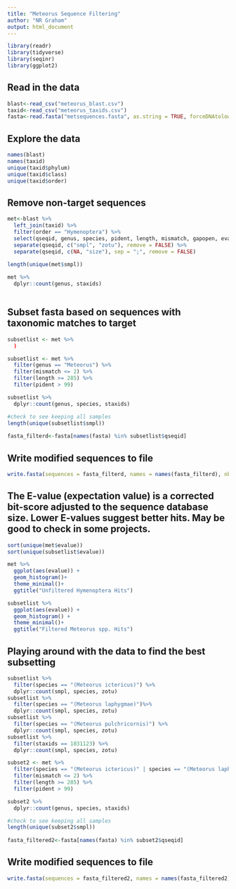 ---
title: "Meteorus Sequence Filtering"
author: "NR Graham"
output: html_document
---

```{r, echo=FALSE, message=FALSE, warning=FALSE}
library(readr)
library(tidyverse)
library(seqinr)
library(ggplot2)
```
## Read in the data
```{r readdata, message=FALSE, warning=FALSE}
blast<-read_csv("meteorus_blast.csv")
taxid<-read_csv("meteorus_taxids.csv")
fasta<-read.fasta("metsequences.fasta", as.string = TRUE, forceDNAtolower = FALSE, set.attributes = FALSE)

```
## Explore the data
```{r, exploredata, message=FALSE, warning=FALSE}
names(blast)
names(taxid)
unique(taxid$phylum)
unique(taxid$class)
unique(taxid$order)
```
## Remove non-target sequences
```{r, remove, message=FALSE, warning=FALSE}
met<-blast %>%
  left_join(taxid) %>%
  filter(order == "Hymenoptera") %>%
  select(qseqid, genus, species, pident, length, mismatch, gapopen, evalue, staxids) %>%
  separate(qseqid, c("smpl", "zotu"), remove = FALSE) %>%
  separate(qseqid, c(NA, "size"), sep = ";", remove = FALSE)

length(unique(met$smpl))
 
met %>%
  dplyr::count(genus, staxids) 
  
```
## Subset fasta based on sequences with taxonomic matches to target
```{r, subsetfasta, message=FALSE, warning=FALSE}
subsetlist <- met %>%
  )

subsetlist <- met %>%
  filter(genus == "Meteorus") %>%
  filter(mismatch <= 2) %>%
  filter(length >= 285) %>%
  filter(pident > 99) 

subsetlist %>%
  dplyr::count(genus, species, staxids)

#check to see keeping all samples
length(unique(subsetlist$smpl)) 
  
fasta_filterd<-fasta[names(fasta) %in% subsetlist$qseqid]
```
## Write modified sequences to file
```{r, writefasta, message=FALSE, warning=FALSE}
write.fasta(sequences = fasta_filterd, names = names(fasta_filterd), nbchar = 80, open = "w", file.out = "met_filtered.fasta")
```
## The E-value (expectation value) is a corrected bit-score adjusted to the sequence database size. Lower E-values suggest better hits. May be good to check in some projects.
```{r evalue, echo=TRUE, message=FALSE, warning=FALSE}
sort(unique(met$evalue))
sort(unique(subsetlist$evalue))
```
```{r evalue_hist, echo=FALSE, message=FALSE, warning=FALSE}
met %>%
  ggplot(aes(evalue)) + 
  geom_histogram()+
  theme_minimal()+
  ggtitle("Unfiltered Hymenoptera Hits")

subsetlist %>%
  ggplot(aes(evalue)) + 
  geom_histogram() +
  theme_minimal()+
  ggtitle("Filtered Meteorus spp. Hits")

```

## Playing around with the data to find the best subsetting
```{r}
subsetlist %>%
  filter(species == "(Meteorus ictericus)") %>%
  dplyr::count(smpl, species, zotu) 
subsetlist %>%
  filter(species == "(Meteorus laphygmae)")%>%
  dplyr::count(smpl, species, zotu) 
subsetlist %>%
  filter(species == "(Meteorus pulchricornis)") %>%
  dplyr::count(smpl, species, zotu) 
subsetlist %>%
  filter(staxids == 1031123) %>%
  dplyr::count(smpl, species, zotu) 

```

```{r}

subset2 <- met %>%
  filter(species == "(Meteorus ictericus)" | species == "(Meteorus laphygmae)") %>%
  filter(mismatch <= 2) %>%
  filter(length >= 285) %>%
  filter(pident > 99)

subset2 %>%
  dplyr::count(genus, species, staxids)

#check to see keeping all samples
length(unique(subset2$smpl)) 
  
fasta_filtered2<-fasta[names(fasta) %in% subset2$qseqid]
```

## Write modified sequences to file
```{r, writefasta, message=FALSE, warning=FALSE}
write.fasta(sequences = fasta_filtered2, names = names(fasta_filtered2), nbchar = 80, open = "w", file.out = "met_filtered_laphy89.fasta")
```
